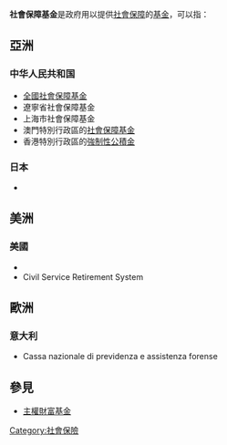 {{globalize|date=2016年10月}}
'''社會保障基金'''是政府用以提供[[社會保障|社會保障]]的[[基金|基金]]，可以指：

== 亞洲 ==
=== 中华人民共和国 ===
* [[社會保障基金_(中國)|全國社會保障基金]]
* 遼寧省社會保障基金
* 上海市社會保障基金
* 澳門特別行政區的[[社會保障基金_(澳門)|社會保障基金]]
* 香港特別行政區的[[強制性公積金|強制性公積金]]

=== 日本 ===
* {{tsl|ja|年金積立金管理運用独立行政法人|年金積立金管理運用獨立行政法人}}

== 美洲 ==
=== 美國 ===
* {{le|社會保障信托基金|Social Security Trust Fund}}
* Civil Service Retirement System

== 歐洲 ==
=== 意大利 ===
* Cassa nazionale di previdenza e assistenza forense

== 參見 ==
* [[主權財富基金|主權財富基金]]

[[Category:社會保險|Category:社會保險]]